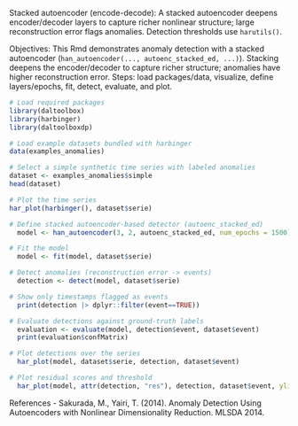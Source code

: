 Stacked autoencoder (encode-decode): A stacked autoencoder deepens encoder/decoder layers to capture richer nonlinear structure; large reconstruction error flags anomalies. Detection thresholds use `harutils()`.

Objectives: This Rmd demonstrates anomaly detection with a stacked autoencoder (`han_autoencoder(..., autoenc_stacked_ed, ...)`). Stacking deepens the encoder/decoder to capture richer structure; anomalies have higher reconstruction error. Steps: load packages/data, visualize, define layers/epochs, fit, detect, evaluate, and plot.

```r
# Load required packages
library(daltoolbox)
library(harbinger) 
library(daltoolboxdp)
```

```r
# Load example datasets bundled with harbinger
data(examples_anomalies)
```

```r
# Select a simple synthetic time series with labeled anomalies
dataset <- examples_anomalies$simple
head(dataset)
```

```r
# Plot the time series
har_plot(harbinger(), dataset$serie)
```

```r
# Define stacked autoencoder-based detector (autoenc_stacked_ed)
  model <- han_autoencoder(3, 2, autoenc_stacked_ed, num_epochs = 1500)
```

```r
# Fit the model
  model <- fit(model, dataset$serie)
```

```r
# Detect anomalies (reconstruction error -> events)
  detection <- detect(model, dataset$serie)
```

```r
# Show only timestamps flagged as events
  print(detection |> dplyr::filter(event==TRUE))
```

```r
# Evaluate detections against ground-truth labels
  evaluation <- evaluate(model, detection$event, dataset$event)
  print(evaluation$confMatrix)
```

```r
# Plot detections over the series
  har_plot(model, dataset$serie, detection, dataset$event)
```
```r
# Plot residual scores and threshold
  har_plot(model, attr(detection, "res"), detection, dataset$event, yline = attr(detection, "threshold"))
```

References 
- Sakurada, M., Yairi, T. (2014). Anomaly Detection Using Autoencoders with Nonlinear Dimensionality Reduction. MLSDA 2014.
